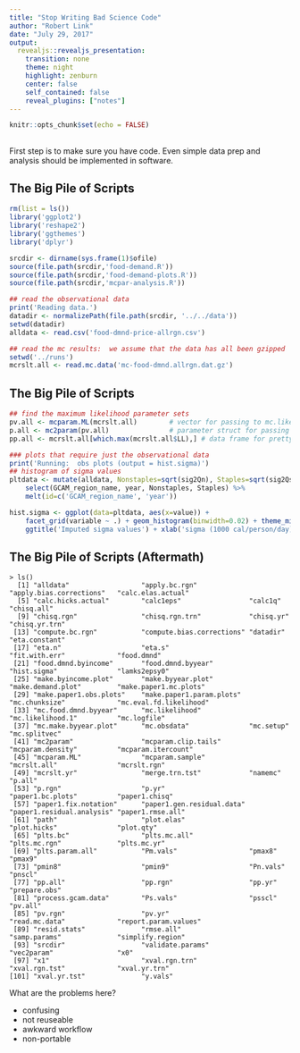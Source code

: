 ```yaml
---
title: "Stop Writing Bad Science Code"
author: "Robert Link"
date: "July 29, 2017"
output: 
  revealjs::revealjs_presentation:
    transition: none
    theme: night
    highlight: zenburn
    center: false
    self_contained: false
    reveal_plugins: ["notes"]
---
```


```r
knitr::opts_chunk$set(echo = FALSE)
```

## {data-background="figs/rube-goldberg.png"}

<aside class="notes">
First step is to make sure you have code.  Even simple data prep and 
analysis should be implemented in software.
</aside>

## The Big Pile of Scripts

```R
rm(list = ls())
library('ggplot2')
library('reshape2')
library('ggthemes')
library('dplyr')

srcdir <- dirname(sys.frame(1)$ofile)
source(file.path(srcdir,'food-demand.R'))
source(file.path(srcdir,'food-demand-plots.R'))
source(file.path(srcdir,'mcpar-analysis.R'))

## read the observational data
print('Reading data.')
datadir <- normalizePath(file.path(srcdir, '../../data'))
setwd(datadir)
alldata <- read.csv('food-dmnd-price-allrgn.csv')

## read the mc results:  we assume that the data has all been gzipped
setwd('../runs')
mcrslt.all <- read.mc.data('mc-food-dmnd.allrgn.dat.gz')
```

## The Big Pile of Scripts
```R
## find the maximum likelihood parameter sets
pv.all <- mcparam.ML(mcrslt.all)        # vector for passing to mc.likelihood 
p.all <- mc2param(pv.all)               # parameter struct for passing to food.dmnd
pp.all <- mcrslt.all[which.max(mcrslt.all$LL),] # data frame for pretty-printing

### plots that require just the observational data
print('Running:  obs plots (output = hist.sigma)')
## histogram of sigma values
pltdata <- mutate(alldata, Nonstaples=sqrt(sig2Qn), Staples=sqrt(sig2Qs)) %>%
    select(GCAM_region_name, year, Nonstaples, Staples) %>%
    melt(id=c('GCAM_region_name', 'year'))

hist.sigma <- ggplot(data=pltdata, aes(x=value)) +
    facet_grid(variable ~ .) + geom_histogram(binwidth=0.02) + theme_minimal() +
    ggtitle('Imputed sigma values') + xlab('sigma (1000 cal/person/day)')
```

## The Big Pile of Scripts (Aftermath)
```
> ls()
  [1] "alldata"                  "apply.bc.rgn"             "apply.bias.corrections"   "calc.elas.actual"        
  [5] "calc.hicks.actual"        "calc1eps"                 "calc1q"                   "chisq.all"               
  [9] "chisq.rgn"                "chisq.rgn.trn"            "chisq.yr"                 "chisq.yr.trn"            
 [13] "compute.bc.rgn"           "compute.bias.corrections" "datadir"                  "eta.constant"            
 [17] "eta.n"                    "eta.s"                    "fit.with.err"             "food.dmnd"               
 [21] "food.dmnd.byincome"       "food.dmnd.byyear"         "hist.sigma"               "lamks2epsy0"             
 [25] "make.byincome.plot"       "make.byyear.plot"         "make.demand.plot"         "make.paper1.mc.plots"    
 [29] "make.paper1.obs.plots"    "make.paper1.param.plots"  "mc.chunksize"             "mc.eval.fd.likelihood"   
 [33] "mc.food.dmnd.byyear"      "mc.likelihood"            "mc.likelihood.1"          "mc.logfile"              
 [37] "mc.make.byyear.plot"      "mc.obsdata"               "mc.setup"                 "mc.splitvec"             
 [41] "mc2param"                 "mcparam.clip.tails"       "mcparam.density"          "mcparam.itercount"       
 [45] "mcparam.ML"               "mcparam.sample"           "mcrslt.all"               "mcrslt.rgn"              
 [49] "mcrslt.yr"                "merge.trn.tst"            "namemc"                   "p.all"                   
 [53] "p.rgn"                    "p.yr"                     "paper1.bc.plots"          "paper1.chisq"            
 [57] "paper1.fix.notation"      "paper1.gen.residual.data" "paper1.residual.analysis" "paper1.rmse.all"         
 [61] "path"                     "plot.elas"                "plot.hicks"               "plot.qty"                
 [65] "plts.bc"                  "plts.mc.all"              "plts.mc.rgn"              "plts.mc.yr"              
 [69] "plts.param.all"           "Pm.vals"                  "pmax8"                    "pmax9"                   
 [73] "pmin8"                    "pmin9"                    "Pn.vals"                  "pnscl"                   
 [77] "pp.all"                   "pp.rgn"                   "pp.yr"                    "prepare.obs"             
 [81] "process.gcam.data"        "Ps.vals"                  "psscl"                    "pv.all"                  
 [85] "pv.rgn"                   "pv.yr"                    "read.mc.data"             "report.param.values"     
 [89] "resid.stats"              "rmse.all"                 "samp.params"              "simplify.region"         
 [93] "srcdir"                   "validate.params"          "vec2param"                "x0"                      
 [97] "x1"                       "xval.rgn.trn"             "xval.rgn.tst"             "xval.yr.trn"             
[101] "xval.yr.tst"              "y.vals"
```
<aside class="notes">
What are the problems here?

* confusing
* not reuseable
* awkward workflow
* non-portable
</aside>

